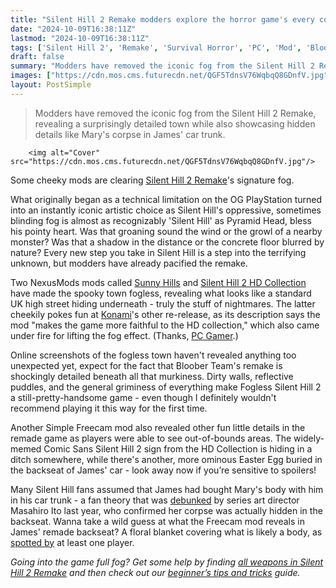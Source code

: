 ```yaml
---
title: "Silent Hill 2 Remake modders explore the horror game's every corner by removing its signature fog and checking the backseat"
date: "2024-10-09T16:38:11Z"
lastmod: "2024-10-09T16:38:11Z"
tags: ['Silent Hill 2', 'Remake', 'Survival Horror', 'PC', 'Mod', 'Bloober Team', 'Konami']
draft: false
summary: "Modders have removed the iconic fog from the Silent Hill 2 Remake, revealing a surprisingly detailed town while also showcasing hidden details like Mary's corpse in James' car trunk."
images: ["https://cdn.mos.cms.futurecdn.net/QGF5TdnsV76WqbqQ8GDnfV.jpg"]
layout: PostSimple
---
```

> Modders have removed the iconic fog from the Silent Hill 2 Remake, revealing a surprisingly detailed town while also showcasing hidden details like Mary's corpse in James' car trunk.


        <img alt="Cover" src="https://cdn.mos.cms.futurecdn.net/QGF5TdnsV76WqbqQ8GDnfV.jpg"/>
        
Some cheeky mods are clearing [Silent Hill 2 Remake](https://www.gamesradar.com/games/survival-horror/silent-hill-2-remake-guide/)'s signature fog.

What originally began as a technical limitation on the OG PlayStation turned into an instantly iconic artistic choice as Silent Hill's oppressive, sometimes blinding fog is almost as recognizably 'Silent Hill' as Pyramid Head, bless his pointy heart. Was that groaning sound the wind or the growl of a nearby monster? Was that a shadow in the distance or the concrete floor blurred by nature? Every new step you take in Silent Hill is a step into the terrifying unknown, but modders have already pacified the remake. 

Two NexusMods mods called [Sunny Hills](https://www.nexusmods.com/silenthill2/mods/47) and [Silent Hill 2 HD Collection](https://www.nexusmods.com/silenthill2/mods/2) have made the spooky town fogless, revealing what looks like a standard UK high street hiding underneath - truly the stuff of nightmares. The latter cheekily pokes fun at [Konami](https://www.gamesradar.com/tag/konami/)'s other re-release, as its description says the mod "makes the game more faithful to the HD collection," which also came under fire for lifting the fog effect. (Thanks, [PC Gamer](https://www.pcgamer.com/games/horror/silent-hill-2-players-are-modding-away-the-fog-and-freeing-the-camera-to-discover-hidden-detail-in-the-remake/?utm_campaign=socialflow&utm_source=twitter.com&utm_medium=social).)

Online screenshots of the fogless town haven't revealed anything too unexpected yet, expect for the fact that Bloober Team's remake is shockingly detailed beneath all that murkiness. Dirty walls, reflective puddles, and the general griminess of everything make Fogless Silent Hill 2 a still-pretty-handsome game - even though I definitely wouldn't recommend playing it this way for the first time. 

Another Simple Freecam mod also revealed other fun little details in the remade game as players were able to see out-of-bounds areas. The widely-memed Comic Sans Silent Hill 2 sign from the HD Collection is hiding in a ditch somewhere, while there's another, more ominous Easter Egg buried in the backseat of James' car - look away now if you’re sensitive to spoilers!

Many Silent Hill fans assumed that James had bought Mary's body with him in his car trunk - a fan theory that was [debunked](https://x.com/adsk4/status/1621702916745867264) by series art director Masahiro Ito last year, who confirmed her corpse was actually hidden in the backseat. Wanna take a wild guess at what the Freecam mod reveals in James' remade backseat? A floral blanket covering what is likely a body, as [spotted by](https://www.reddit.com/r/silenthill/comments/1fzbylr/i_downloaded_a_free_cam_mod_to_see_james_backseat/) at least one player.

*Going into the game full fog? Get some help by finding *[<u><em>all weapons in Silent Hill 2 Remake</em></u>](https://www.gamesradar.com/games/survival-horror/silent-hill-2-remake-weapons-guns/)* and then check out our *[<u><em>beginner’s tips and tricks</em></u>](https://www.gamesradar.com/games/survival-horror/silent-hill-2-remake-tips/)* guide.* 
        